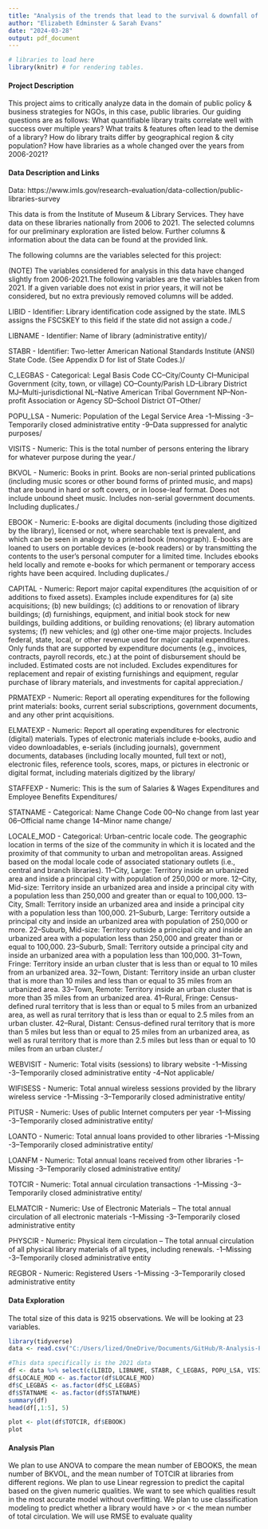 ```yaml
---
title: "Analysis of the trends that lead to the survival & downfall of American public libraries"
author: "Elizabeth Edminster & Sarah Evans"
date: "2024-03-28"
output: pdf_document
---
```


```r
# libraries to load here
library(knitr) # for rendering tables.
```

#### Project Description

This project aims to critically analyze data in the domain of public policy & business strategies for NGOs, in this case, public libraries. Our guiding questions are as follows: What quantifiable library traits correlate well with success over multiple years? What traits & features often lead to the demise of a library? How do library traits differ by geographical region & city population? How have libraries as a whole changed over the years from 2006-2021? 

#### Data Description and Links

Data: https://www.imls.gov/research-evaluation/data-collection/public-libraries-survey

This data is from the Institute of Museum & Library Services. They have data on these libraries nationally from 2006 to 2021. The selected columns for our preliminary exploration are listed below. Further columns & information about the data can be found at the provided link.

The following columns are the variables selected for this project:

(NOTE) The variables considered for analysis in this data have changed slightly from 2006-2021.The following variables are the variables taken from 2021. If a given variable does not exist in prior years, it will not be considered, but no extra previously removed columns will be added. 

LIBID - Identifier: Library identification code assigned by the state. IMLS assigns the
FSCSKEY to this field if the state did not assign a code./

LIBNAME - Identifier: Name of library (administrative entity)/

STABR - Identifier: Two-letter American National Standards Institute (ANSI) State Code. (See
Appendix D for list of State Codes.)/

C_LEGBAS - Categorical: Legal Basis Code
  CC–City/County
  CI–Municipal Government (city, town, or village)
  CO–County/Parish
  LD–Library District
  MJ–Multi-jurisdictional
  NL–Native American Tribal Government
  NP–Non-profit Association or Agency
  SD–School District
  OT–Other/
  
POPU_LSA - Numeric: Population of the Legal Service Area
  -1–Missing
  -3–Temporarily closed administrative entity
  -9–Data suppressed for analytic purposes/
  
VISITS - Numeric: This is the total number of persons entering the library for whatever
purpose during the year./

BKVOL - Numeric: Books in print. Books are non-serial printed publications (including music
scores or other bound forms of printed music, and maps) that are bound
in hard or soft covers, or in loose-leaf format. Does not include unbound
sheet music. Includes non-serial government documents. Including duplicates./

EBOOK - Numeric: E-books are digital documents (including those digitized by the library),
licensed or not, where searchable text is prevalent, and which can be
seen in analogy to a printed book (monograph). E-books are loaned to
users on portable devices (e-book readers) or by transmitting the
contents to the user’s personal computer for a limited time. Includes ebooks held locally and remote e-books for which permanent or temporary
access rights have been acquired. Including duplicates./

CAPITAL - Numeric: Report major capital expenditures (the acquisition of or additions to fixed
assets). Examples include expenditures for (a) site acquisitions; (b) new
buildings; (c) additions to or renovation of library buildings; (d)
furnishings, equipment, and initial book stock for new buildings, building
additions, or building renovations; (e) library automation systems; (f) new
vehicles; and (g) other one-time major projects. Includes federal, state,
local, or other revenue used for major capital expenditures. Only funds
that are supported by expenditure documents (e.g., invoices, contracts,
payroll records, etc.) at the point of disbursement should be included.
Estimated costs are not included. Excludes expenditures for replacement
and repair of existing furnishings and equipment, regular purchase of
library materials, and investments for capital appreciation./

PRMATEXP - Numeric: Report all operating expenditures for the following print materials: books,
current serial subscriptions, government documents, and any other print
acquisitions.

ELMATEXP - Numeric: Report all operating expenditures for electronic (digital) materials. Types
of electronic materials include e-books, audio and video downloadables,
e-serials (including journals), government documents, databases
(including locally mounted, full text or not), electronic files, reference
tools, scores, maps, or pictures in electronic or digital format, including
materials digitized by the library/

STAFFEXP - Numeric: This is the sum of Salaries & Wages Expenditures and Employee Benefits
Expenditures/

STATNAME - Categorical: Name Change Code
  00–No change from last year
  06–Official name change
  14–Minor name change/
  
LOCALE_MOD - Categorical: Urban-centric locale code. The geographic location in terms of the size of
the community in which it is located and the proximity of that community
to urban and metropolitan areas. Assigned based on the modal locale
code of associated stationary outlets (i.e., central and branch libraries).
11–City, Large: Territory inside an urbanized area and inside a principal
city with population of 250,000 or more.
12–City, Mid-size: Territory inside an urbanized area and inside a principal
city with a population less than 250,000 and greater than or equal to
100,000.
13–City, Small: Territory inside an urbanized area and inside a principal
city with a population less than 100,000.
21–Suburb, Large: Territory outside a principal city and inside an
urbanized area with population of 250,000 or more.
22–Suburb, Mid-size: Territory outside a principal city and inside an
urbanized area with a population less than 250,000 and greater than or
equal to 100,000.
23–Suburb, Small: Territory outside a principal city and inside an
urbanized area with a population less than 100,000.
31–Town, Fringe: Territory inside an urban cluster that is less than or
equal to 10 miles from an urbanized area.
32–Town, Distant: Territory inside an urban cluster that is more than 10
miles and less than or equal to 35 miles from an urbanized area.
33–Town, Remote: Territory inside an urban cluster that is more than 35
miles from an urbanized area.
41–Rural, Fringe: Census-defined rural territory that is less than or equal
to 5 miles from an urbanized area, as well as rural territory that is less
than or equal to 2.5 miles from an urban cluster.
42–Rural, Distant: Census-defined rural territory that is more than 5 miles
but less than or equal to 25 miles from an urbanized area, as well as rural
territory that is more than 2.5 miles but less than or equal to 10 miles
from an urban cluster./

WEBVISIT - Numeric: Total visits (sessions) to library website
-1–Missing
-3–Temporarily closed administrative entity
-4–Not applicable/

WIFISESS - Numeric: Total annual wireless sessions provided by the library wireless service
-1–Missing
-3–Temporarily closed administrative entity/

PITUSR - Numeric: Uses of public Internet computers per year
-1–Missing
-3–Temporarily closed administrative entity/

LOANTO - Numeric: Total annual loans provided to other libraries
-1–Missing
-3–Temporarily closed administrative entity/

LOANFM - Numeric: Total annual loans received from other libraries
-1–Missing
-3–Temporarily closed administrative entity/

TOTCIR - Numeric: Total annual circulation transactions
-1–Missing
-3–Temporarily closed administrative entity/

ELMATCIR - Numeric: Use of Electronic Materials – The total annual circulation of all electronic
materials
-1–Missing
-3–Temporarily closed administrative entity

PHYSCIR - Numeric: Physical item circulation – The total annual circulation of all physical
library materials of all types, including renewals.
-1–Missing
-3–Temporarily closed administrative entity

REGBOR - Numeric: Registered Users
-1–Missing
-3–Temporarily closed administrative entity


#### Data Exploration

The total size of this data is 9215 observations. We will be looking at 23 variables. 

```r
library(tidyverse)
data <- read.csv("C:/Users/lized/OneDrive/Documents/GitHub/R-Analysis-Project/pls_fy2021_csv/PLS_FY2021 PUD_CSV/PLS_FY21_AE_pud21i.csv")

#This data specifically is the 2021 data
df <- data %>% select(c(LIBID, LIBNAME, STABR, C_LEGBAS, POPU_LSA, VISITS, BKVOL, EBOOK, CAPITAL, PRMATEXP, ELMATEXP, STAFFEXP, STATNAME, LOCALE_MOD, WEBVISIT, WIFISESS, PITUSR, LOANTO, LOANFM, TOTCIR, ELMATCIR, PHYSCIR, REGBOR))
df$LOCALE_MOD <- as.factor(df$LOCALE_MOD)
df$C_LEGBAS <- as.factor(df$C_LEGBAS)
df$STATNAME <- as.factor(df$STATNAME)
summary(df)
head(df[,1:5], 5)

plot <- plot(df$TOTCIR, df$EBOOK)
plot
```

#### Analysis Plan

We plan to use ANOVA to compare the mean number of EBOOKS, the mean number of BKVOL, and the mean number of TOTCIR at libraries from different regions. We plan to use Linear regression to predict the capital based on the given numeric qualities. We want to see which qualities result in the most accurate model without overfitting. We plan to use classification modeling to predict whether a library would have > or < the mean number of total circulation. We will use RMSE to evaluate quality
